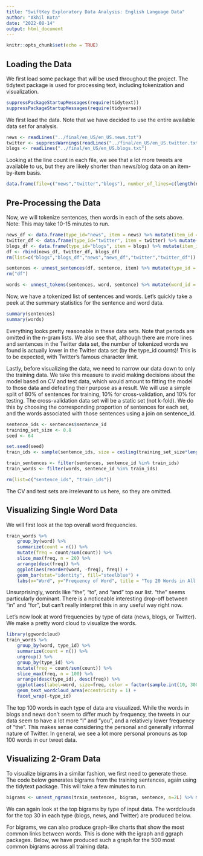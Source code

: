 ```yaml
---
title: "SwiftKey Exploratory Data Analysis: English Language Data"
author: "Akhil Kota"
date: "2022-08-14"
output: html_document
---
```


```r
knitr::opts_chunk$set(echo = TRUE)
```

## Loading the Data
We first load some package that will be used throughout the project. The tidytext package is used for processing text, including tokenization and visualization.
```r
suppressPackageStartupMessages(require(tidytext))
suppressPackageStartupMessages(require(tidyverse))
```

We first load the data. Note that we have decided to use the entire available data set for analysis.
```r
news <- readLines("../final/en_US/en_US.news.txt")
twitter <- suppressWarnings(readLines("../final/en_US/en_US.twitter.txt"))
blogs <- readLines("../final/en_US/en_US.blogs.txt")
```

Looking at the line count in each file, we see that a lot more tweets are available to us, but they are likely shorter than news/blog data on an item-by-item basis.
```r
data.frame(file=c("news","twitter","blogs"), number_of_lines=c(length(news),length(twitter),length(blogs)))
```

## Pre-Processing the Data
Now, we will tokenize sentences, then words in each of the sets above. Note: This may take 10-15 minutes to run.
```r
news_df <- data.frame(type_id="news", item = news) %>% mutate(item_id = row_number())
twitter_df <- data.frame(type_id="twitter", item = twitter) %>% mutate(item_id = row_number())
blogs_df <- data.frame(type_id="blogs", item = blogs) %>% mutate(item_id = row_number())
df <- rbind(news_df, twitter_df, blogs_df)
rm(list=c("blogs","blogs_df","news","news_df","twitter","twitter_df"))

sentences <- unnest_sentences(df, sentence, item) %>% mutate(type_id = factor(type_id), sentence_id = row_number())
rm("df")

words <- unnest_tokens(sentences, word, sentence) %>% mutate(word_id = as.numeric(factor(word)))
```

Now, we have a tokenized list of sentences and words. Let's quickly take a peek at the summary statistics for the sentence and word data.

```r
summary(sentences)
summary(words)
```

Everything looks pretty reasonable in these data sets. Note that periods are omitted in the n-gram lists. We also see that, although there are more lines and sentences in the Twitter data set, the number of tokenized words we found is actually lower in the Twitter data set (by the type_id counts)! This is to be expected, with Twitter's famous character limit.  
  
Lastly, before visualizing the data, we need to narrow our data down to only the training data. We take this measure to avoid making decisions about the model based on CV and test data, which would amount to fitting the model to those data and defeating their purpose as a result. We will use a simple split of 80% of sentences for training, 10% for cross-validation, and 10% for testing. The cross-validation data set will be a static set (not k-fold). We do this by choosing the corresponding proportion of sentences for each set, and the words associated with those sentences using a join on sentence_id.
```r
sentence_ids <- sentences$sentence_id
training_set_size <- 0.8
seed <- 64

set.seed(seed)
train_ids <- sample(sentence_ids, size = ceiling(training_set_size*length(sentence_ids)))

train_sentences <- filter(sentences, sentence_id %in% train_ids)
train_words <- filter(words, sentence_id %in% train_ids)

rm(list=c("sentence_ids", "train_ids"))
```

The CV and test sets are irrelevant to us here, so they are omitted.

## Visualizing Single Word Data
We will first look at the top overall word frequencies.
```r
train_words %>%
    group_by(word) %>%
    summarize(count = n()) %>%
    mutate(freq = count/sum(count)) %>%
    slice_max(freq, n = 20) %>%
    arrange(desc(freq)) %>%
    ggplot(aes(reorder(word, -freq), freq)) + 
    geom_bar(stat="identity", fill="steelblue") + 
    labs(x="Word", y="Frequency of Word", title = "Top 20 Words in All Data")

```

Unsurprisingly, words like "the", "to", and "and" top our list. "the" seems particularly dominant. There is a noticeable interesting drop-off between "in" and "for", but can't really interpret this in any useful way right now.  
  
Let's now look at word frequencies by type of data (news, blogs, or Twitter). We make a pretty word cloud to visualize the words.
```r
library(ggwordcloud)
train_words %>%
    group_by(word, type_id) %>%
    summarize(count = n()) %>%
    ungroup() %>%
    group_by(type_id) %>%
    mutate(freq = count/sum(count)) %>%
    slice_max(freq, n = 100) %>%
    arrange(desc(type_id), desc(freq)) %>%
    ggplot(aes(label=word, size=freq, color = factor(sample.int(10, 300, replace = TRUE)))) + 
    geom_text_wordcloud_area(eccentricity = 1) + 
    facet_wrap(~type_id)
```

The top 100 words in each type of data are visualized. While the words in blogs and news don't seem to differ much by frequency, the tweets in our data seem to have a lot more "I" and "you", and a relatively lower frequency of "the". This makes sense considering the personal and generally informal nature of Twitter. In general, we see a lot more personal pronouns as top 100 words in our tweet data.  
  
## Visualizing 2-Gram Data
To visualize bigrams in a similar fashion, we first need to generate these. The code below generates bigrams from the training sentences, again using the tidytext package. This will take a few minutes to run.
```r
bigrams <- unnest_ngrams(train_sentences, bigram, sentence, n=2L) %>% mutate(bigram_id = as.numeric(factor(bigram)))
```

We can again look at the top bigrams by type of input data. The wordclouds for the top 30 in each type (blogs, news, and Twitter) are produced below.  
  
For bigrams, we can also produce graph-like charts that show the most common links between words. This is done with the igraph and ggraph packages. Below, we have produced such a graph for the 500 most common bigrams across all training data.
